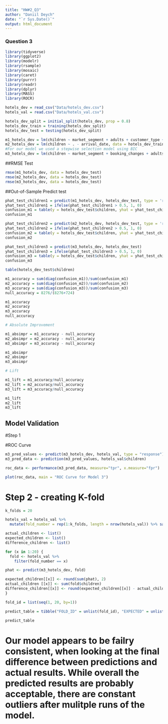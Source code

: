```yaml
---
title: "HW#2_Q3"
author: "Daniil Deych"
date: "`r Sys.Date()`"
output: html_document
---
```

### Question 3

```r

library(tidyverse)
library(ggplot2)
library(modelr)
library(rsample)
library(mosaic)
library(caret)
library(purrr)
library(readr)
library(dplyr)
library(MASS)
library(ROCR)

hotels_dev = read_csv("Data/hotels_dev.csv")
hotels_val = read.csv("Data/hotels_val.csv")

hotels_dev_split = initial_split(hotels_dev, prop = 0.8)
hotels_dev_train = training(hotels_dev_split)
hotels_dev_test = testing(hotels_dev_split)

m1_hotels_dev = lm(children ~ market_segment + adults + customer_type + is_repeated_guest, data = hotels_dev_train)
m2_hotels_dev = lm(children ~ . - arrival_date, data = hotels_dev_train)
#For our model we used a stepwise selection model using BIC
m3_hotels_dev = lm(children ~ market_segment + booking_changes + adults + meal + stays_in_week_nights + total_of_special_requests + previous_bookings_not_canceled + previous_cancellations + adults*stays_in_weekend_nights + adults*meal + reserved_room_type + adults*assigned_room_type + adults*customer_type*booking_changes, data = hotels_dev_train)
```
##RMSE Test
```r
rmse(m1_hotels_dev, data = hotels_dev_test)
rmse(m2_hotels_dev, data = hotels_dev_test)
rmse(m3_hotels_dev, data = hotels_dev_test)
```
##Out-of-Sample Predict test
```r
phat_test_children1 = predict(m1_hotels_dev, hotels_dev_test, type = 'response')
yhat_test_children1 = ifelse(phat_test_children1 > 0.5, 1, 0)
confusion_m1 = table(y = hotels_dev_test$children, yhat = yhat_test_children1)
confusion_m1

phat_test_children2 = predict(m2_hotels_dev, hotels_dev_test, type = 'response')
yhat_test_children2 = ifelse(phat_test_children2 > 0.5, 1, 0)
confusion_m2 = table(y = hotels_dev_test$children, yhat = yhat_test_children2)
confusion_m2

phat_test_children3 = predict(m3_hotels_dev, hotels_dev_test)
yhat_test_children3 = ifelse(phat_test_children3 > 0.5, 1, 0)
confusion_m3 = table(y = hotels_dev_test$children, yhat = yhat_test_children3)
confusion_m3

table(hotels_dev_test$children)
```

```r

m1_accuracy = sum(diag(confusion_m1))/sum(confusion_m1)
m2_accuracy = sum(diag(confusion_m2))/sum(confusion_m2)
m3_accuracy = sum(diag(confusion_m3))/sum(confusion_m3)
null_accuracy = 8276/(8276+724)

m1_accuracy
m2_accuracy
m3_accuracy
null_accuracy

# Absolute Improvement 

m1_absimpr = m1_accuracy - null_accuracy
m2_absimpr = m2_accuracy - null_accuracy
m3_absimpr = m3_accuracy - null_accuracy

m1_absimpr
m2_absimpr
m3_absimpr

# Lift

m1_lift = m1_accuracy/null_accuracy
m2_lift = m2_accuracy/null_accuracy
m3_lift = m3_accuracy/null_accuracy

m1_lift
m2_lift
m3_lift
```


## Model Validation 

#Step 1

#ROC Curve

```r
m3_pred_values <- predict(m3_hotels_dev, hotels_val, type = "response")
m3_pred_data <- prediction(m3_pred_values, hotels_val$children)

roc_data <- performance(m3_pred_data, measure="tpr", x.measure="fpr")

plot(roc_data, main = "ROC Curve for Model 3")

```


# Step 2 - creating K-fold

```r
k_folds = 20

hotels_val = hotels_val %>%
  mutate(fold_number = rep(1:k_folds, length = nrow(hotels_val)) %>% sample())

actual_children <- list()
expected_children <- list()
difference_children <- list()

for (x in 1:20) {
  fold <- hotels_val %>% 
    filter(fold_number == x)

phat <- predict(m3_hotels_dev, fold)

expected_children[[x]] <- round(sum(phat), 2)
actual_children [[x]] <- sum(fold$children)
difference_children[[x]] <- round(expected_children[[x]] - actual_children[[x]], 2)
}

fold_id = list(seq(1, 20, by=1))

predict_table = tibble("FOLD_ID" = unlist(fold_id), "EXPECTED" = unlist(expected_children), "ACTUAL" = unlist(actual_children), "DIFFERENCE" = unlist(difference_children))

predict_table
```
# Our model appears to be failry consistent, when looking at the final difference between predictions and actual results. While overall the predicted results are probably acceptable, there are constant outliers after mulitple runs of the model.